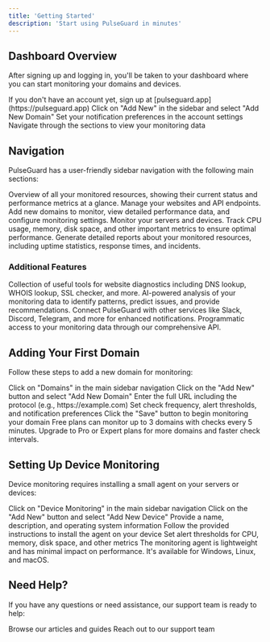 ```yaml
---
title: 'Getting Started'
description: 'Start using PulseGuard in minutes'
---
```


## Dashboard Overview

After signing up and logging in, you'll be taken to your dashboard where you can start monitoring your domains and devices.

<Steps>
  <Step title="Create an account or log in">
    If you don't have an account yet, sign up at [pulseguard.app](https://pulseguard.app)
  </Step>
  <Step title="Add your first domain">
    Click on "Add New" in the sidebar and select "Add New Domain"
  </Step>
  <Step title="Configure notifications">
    Set your notification preferences in the account settings
  </Step>
  <Step title="Explore the dashboard">
    Navigate through the sections to view your monitoring data
  </Step>
</Steps>

## Navigation

PulseGuard has a user-friendly sidebar navigation with the following main sections:

<AccordionGroup>
  <Accordion icon="gauge" title="Dashboard">
    Overview of all your monitored resources, showing their current status and performance metrics at a glance.
  </Accordion>
  <Accordion icon="globe" title="Domains">
    Manage your websites and API endpoints. Add new domains to monitor, view detailed performance data, and configure monitoring settings.
  </Accordion>
  <Accordion icon="server" title="Device Monitoring">
    Monitor your servers and devices. Track CPU usage, memory, disk space, and other important metrics to ensure optimal performance.
  </Accordion>
  <Accordion icon="chart-line" title="Reports">
    Generate detailed reports about your monitored resources, including uptime statistics, response times, and incidents.
  </Accordion>
</AccordionGroup>

### Additional Features

<CardGroup cols={2}>
  <Card title="Toolbox" icon="toolbox">
    Collection of useful tools for website diagnostics including DNS lookup, WHOIS lookup, SSL checker, and more.
  </Card>
  <Card title="AI Insights" icon="brain">
    AI-powered analysis of your monitoring data to identify patterns, predict issues, and provide recommendations.
  </Card>
  <Card title="Integrations" icon="puzzle-piece">
    Connect PulseGuard with other services like Slack, Discord, Telegram, and more for enhanced notifications.
  </Card>
  <Card title="API" icon="code">
    Programmatic access to your monitoring data through our comprehensive API.
  </Card>
</CardGroup>

## Adding Your First Domain

Follow these steps to add a new domain for monitoring:

<Steps>
  <Step title="Navigate to the Domains section">
    Click on "Domains" in the main sidebar navigation
  </Step>
  <Step title="Add a new domain">
    Click on the "Add New" button and select "Add New Domain"
  </Step>
  <Step title="Enter domain details">
    Enter the full URL including the protocol (e.g., https://example.com)
  </Step>
  <Step title="Configure monitoring preferences">
    Set check frequency, alert thresholds, and notification preferences
  </Step>
  <Step title="Save to start monitoring">
    Click the "Save" button to begin monitoring your domain
  </Step>
</Steps>

<Note>
  Free plans can monitor up to 3 domains with checks every 5 minutes. Upgrade to Pro or Expert plans for more domains and faster check intervals.
</Note>

## Setting Up Device Monitoring

Device monitoring requires installing a small agent on your servers or devices:

<Steps>
  <Step title="Navigate to Device Monitoring">
    Click on "Device Monitoring" in the main sidebar navigation
  </Step>
  <Step title="Add a new device">
    Click on the "Add New" button and select "Add New Device"
  </Step>
  <Step title="Enter device details">
    Provide a name, description, and operating system information
  </Step>
  <Step title="Install the monitoring agent">
    Follow the provided instructions to install the agent on your device
  </Step>
  <Step title="Configure monitoring parameters">
    Set alert thresholds for CPU, memory, disk space, and other metrics
  </Step>
</Steps>

<Note>
  The monitoring agent is lightweight and has minimal impact on performance. It's available for Windows, Linux, and macOS.
</Note>

## Need Help?

If you have any questions or need assistance, our support team is ready to help:

<CardGroup cols={2}>
  <Card title="Knowledge Base" icon="book-open" href="#">
    Browse our articles and guides
  </Card>
  <Card title="Contact Support" icon="life-ring" href="https://arjandh.notion.site/1ff0645fff30819ab883fe1e29743e7c">
    Reach out to our support team
  </Card>
</CardGroup>
